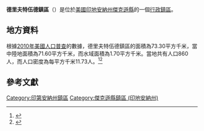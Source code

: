 {{noteTA
|G1=USState
|G2=地名
|G3=Unit
}}
{{Infobox settlement
|official_name            = 德里夫特伍德鎮區
|native_name = Driftwood Township
|settlement_type          = [[行政鎮區|行政鎮區]]
|image_skyline            = 
|imagesize                = 
|image_map                = Map highlighting Driftwood Township, Jackson County, Indiana.svg
|mapsize                  = 250px
|pushpin_map  =USA Indiana
|pushpin_label = 德里夫特伍德鎮區
|pushpin_label_position   = top
|pushpin_map_caption      = 德里夫特伍德鎮區在印地安納州的位置
|subdivision_type         = [[世界政區索引|國家]]
|subdivision_type1        = [[美国州份|州份]]
|subdivision_type2        = [[印地安納州行政区划|縣]]
|subdivision_name         = [[美国|美国]]
|subdivision_name1        = [[印地安納州|印地安納州]]
|subdivision_name2        = [[傑克遜縣_(印地安納州)|傑克遜縣]]
|elevation_ft             = 571
|elevation_m              = 174
|timezone                 = [[北美东部時區|北美东部時區]]
|area_total_km2           = 73.30
|area_land_km2            = 71.60
|area_water_km2           = 1.70
|area_total_sq_mi         = 
|area_land_sq_mi          = 
|area_water_sq_mi         = 
|population_as_of         = [[2010年美國人口普查|2010]]
|population_footnotes     = 
|population_total         = 860
|population_density_km2   = auto
|population_density_sq_mi = auto
|utc_offset               = -5
|coordinates              = {{coord|38|48|43|N|86|06|54|W|type:city_region:US-AL_source:GNS-enwiki|display=inline,title}}
| coor_pinpoint           = 
| coordinates_footnotes   = 
|timezone_DST             = EDT
|utc_offset_DST           = -4
|postal_code_type         = [[美國郵區編號|郵區編號]]
|postal_code              = 
|area_code                = {{link-en|电话区号812|Area code 812|812}}
|blank_name = [[地名信息系统|GNIS ID]]
|blank_info = 453266
}}
'''德里夫特伍德鎮區'''（{{lang-en|Driftwood Township}}）是位於[[美國|美國]][[印地安納州|印地安納州]][[傑克遜縣_(印地安納州)|傑克遜縣]]的一個[[行政鎮區|行政鎮區]]。

== 地方資料 ==
根據[[2010年美國人口普查|2010年美國人口普查]]的數據，德里夫特伍德鎮區的面積為73.30平方千米，當中陸地面積為71.60平方千米，而水域面積為1.70平方千米。當地共有人口860人，而人口密度為每平方千米11.73人。<ref name="GR8">{{cite web|url=http://factfinder2.census.gov|publisher=[[美国人口调查局|美国人口调查局]]|accessdate=2011-05-14|title=American FactFinder|archive-date=2013-09-11|archive-url=https://web.archive.org/web/20130911234518/http://factfinder2.census.gov/|dead-url=no}}</ref><ref>{{cite web|url=https://www.citypopulation.de/en/usa/illinois/admin/|title=USA: Illinois (Counties and Townships) - City Population|accessdate=2020-07-23|archive-date=2020-04-22|archive-url=https://web.archive.org/web/20200422090607/https://www.citypopulation.de/en/usa/illinois/admin/|dead-url=no}}</ref>

== 參考文獻 ==
{{reflist}}

{{傑克遜縣 (印地安納州)}}

{{DEFAULTSORT:Driftwood Township}}
[[Category:印第安納州鎮區|Category:印第安納州鎮區]]
[[Category:傑克遜縣鎮區_(印地安納州)|Category:傑克遜縣鎮區 (印地安納州)]]

{{Indiana-geo-stub}}
